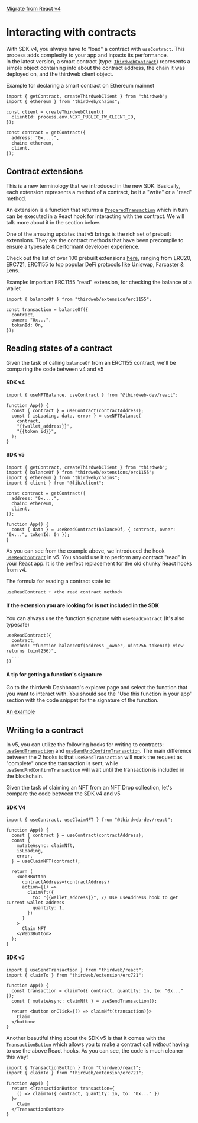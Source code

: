 [Migrate from React v4](/react/v5/migrate)

# Interacting with contracts

With SDK v4, you always have to "load" a contract with `useContract`. This process adds complexity to your app and inpacts its performance.  
In the latest version, a smart contract (type: [`ThirdwebContract`](/references/typescript/v5/ThirdwebContract)) represents a simple object containing info about the contract address, the chain it was deployed on, and the thirdweb client object.

Example for declaring a smart contract on Ethereum mainnet
```tsx
import { getContract, createThirdwebClient } from "thirdweb";
import { ethereum } from "thirdweb/chains";

const client = createThirdwebClient({
  clientId: process.env.NEXT_PUBLIC_TW_CLIENT_ID,
});

const contract = getContract({
  address: "0x....",
  chain: ethereum,
  client,
});
```

## Contract extensions

This is a new terminology that we introduced in the new SDK. Basically, each extension represents a method of a contract, be it a "write" or a "read" method.

An extension is a function that returns a [`PreparedTransaction`](/references/typescript/v5/PreparedTransaction) which in turn can be executed in a React hook for interacting with the contract. We will talk more about it in the section below.

One of the amazing updates that v5 brings is the rich set of prebuilt extensions. They are the contract methods that have been precompile to ensure a typesafe & performant developer experience.

Check out the list of over 100 prebuilt extensions [here](/typescript/v5/extensions/built-in), ranging from ERC20, ERC721, ERC1155 to top popular DeFi protocols like Uniswap, Farcaster & Lens.

Example: Import an ERC1155 "read" extension, for checking the balance of a wallet
```tsx
import { balanceOf } from "thirdweb/extension/erc1155";

const transaction = balanceOf({
  contract,
  owner: "0x...",
  tokenId: 0n,
});
```

## Reading states of a contract
Given the task of calling `balanceOf` from an ERC1155 contract, we'll be comparing the code between v4 and v5

#### SDK v4
```tsx
import { useNFTBalance, useContract } from "@thirdweb-dev/react";

function App() {
  const { contract } = useContract(contractAddress);
  const { isLoading, data, error } = useNFTBalance(
    contract,
    "{{wallet_address}}",
    "{{token_id}}",
  );
}

```

#### SDK v5
```tsx
import { getContract, createThirdwebClient } from "thirdweb";
import { balanceOf } from "thirdweb/extensions/erc1155";
import { ethereum } from "thirdweb/chains";
import { client } from "@lib/client";

const contract = getContract({
  address: "0x....",
  chain: ethereum,
  client,
});

function App() {
  const { data } = useReadContract(balanceOf, { contract, owner: "0x...", tokenId: 0n });
}
```

As you can see from the example above, we introduced the hook [`useReadContract`](/references/typescript/v5/useReadContract) in v5.
You should use it to perform any contract "read" in your React app.
It is the perfect replacement for the old chunky React hooks from v4. 

The formula for reading a contract state is:
```
useReadContract + <the read contract method>
```

#### If the extension you are looking for is not included in the SDK
You can always use the function signature with `useReadContract` (It's also typesafe)
```tsx
useReadContract({
  contract,
  method: "function balanceOf(address _owner, uint256 tokenId) view returns (uint256)",
  ...
})
```

#### A tip for getting a function's signature
Go to the thirdweb Dashboard's explorer page and select the function that you want to interact with.
You should see the "Use this function in your app" section with the code snippet for the signature of the function.

[An example](https://thirdweb.com/avalanche-fuji/0xd5e815241882676F772A624E3892b27Ff3a449c4/explorer?name=balanceOf)


## Writing to a contract
In v5, you can utilize the following hooks for writing to contracts: [`useSendTransaction`](/references/typescript/v5/useSendTransaction) and [`useSendAndConfirmTransaction`](/references/typescript/v5/useSendAndConfirmTransaction).
The main difference between the 2 hooks is that `useSendTransaction` will mark the request as "complete" once the transaction is sent,
while `useSendAndConfirmTransaction` will wait until the transaction is included in the blockchain.

Given the task of claiming an NFT from an NFT Drop collection, let's compare the code between the SDK v4 and v5


#### SDK V4
```tsx
import { useContract, useClaimNFT } from "@thirdweb-dev/react";

function App() {
  const { contract } = useContract(contractAddress);
  const {
    mutateAsync: claimNft,
    isLoading,
    error,
  } = useClaimNFT(contract);

  return (
    <Web3Button
      contractAddress={contractAddress}
      action={() =>
        claimNft({
          to: "{{wallet_address}}", // Use useAddress hook to get current wallet address
          quantity: 1,
        })
      }
    >
      Claim NFT
    </Web3Button>
  );
}
```

#### SDK v5
```tsx
import { useSendTransaction } from "thirdweb/react";
import { claimTo } from "thirdweb/extension/erc721";

function App() {
  const transaction = claimTo({ contract, quantity: 1n, to: "0x..." });
  const { mutateAsync: claimNft } = useSendTransaction();

  return <button onClick={() => claimNft(transaction)}>
    Claim
  </button>
}
```

Another beautiful thing about the SDK v5 is that it comes with the [`TransactionButton`](/references/typescript/v5/TransactionButton) 
which allows you to make a contract call _without_ having to use the above React hooks. As you can see, the code is much cleaner this way!

```tsx
import { TransactionButton } from "thirdweb/react";
import { claimTo } from "thirdweb/extension/erc721";

function App() {
  return <TransactionButton transaction={
    () => claimTo({ contract, quantity: 1n, to: "0x..." })
  }>
    Claim
  </TransactionButton>
}
```